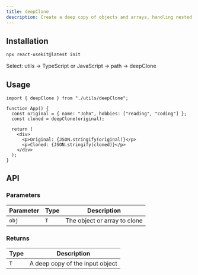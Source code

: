 ```yaml
---
title: deepClone
description: Create a deep copy of objects and arrays, handling nested structures safely.
---
```



## Installation

```bash
npx react-usekit@latest init
```

<Callout type="info">
  Select: utils → TypeScript or JavaScript → path -> deepClone
</Callout>

## Usage

```tsx
import { deepClone } from "./utils/deepClone";

function App() {
  const original = { name: "John", hobbies: ["reading", "coding"] };
  const cloned = deepClone(original);

  return (
    <div>
      <p>Original: {JSON.stringify(original)}</p>
      <p>Cloned: {JSON.stringify(cloned)}</p>
    </div>
  );
}
```

## API

### Parameters

| Parameter | Type | Description                  |
| --------- | ---- | ---------------------------- |
| `obj`     | `T`  | The object or array to clone |

### Returns

| Type | Description                     |
| ---- | ------------------------------- |
| `T`  | A deep copy of the input object |
